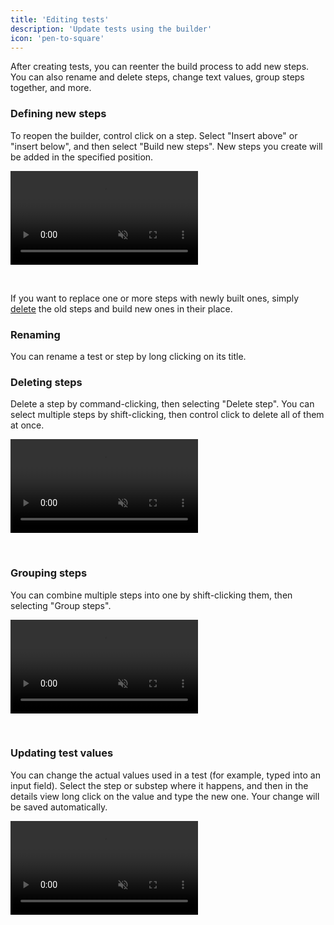 ```yaml
---
title: 'Editing tests'
description: 'Update tests using the builder'
icon: 'pen-to-square'
---
```


After creating tests, you can reenter the build process to add new
steps. You can also rename and delete steps, change text values, group
steps together, and more.

### Defining new steps

To reopen the builder, control click on a step. Select "Insert above"
or "insert below", and then select "Build new
steps". New steps you create will be added in the specified position.

<video
    autoPlay
    muted
    loop
    playsInline
    className="w-full aspect-video"
    src="/media/insert.mp4"
/>

<br />


If you want to replace one or more steps with newly built ones, simply
[delete](#deleting-steps) the old steps and build new ones in their place.

### Renaming

You can rename a test or step by long clicking on its title.

### Deleting steps

Delete a step by command-clicking, then selecting "Delete step". You can
select multiple steps by shift-clicking, then control click to delete all
of them at once.

<video
    autoPlay
    muted
    loop
    playsInline
    className="w-full aspect-video"
    src="/media/delete.mp4"
/>

<br />

### Grouping steps

You can combine multiple steps into one by shift-clicking them, then
selecting "Group steps".

<video
    autoPlay
    muted
    loop
    playsInline
    className="w-full aspect-video"
    src="/media/group.mp4"
/>

<br />

### Updating test values

You can change the actual values used in a test (for example, typed
into an input field). Select the step or substep where it happens, and
then in the details view long click on the value and type the new one.
Your change will be saved automatically.

<video
    autoPlay
    muted
    loop
    playsInline
    className="w-full aspect-video"
    src="/media/edittext.mp4"
/>

<br />